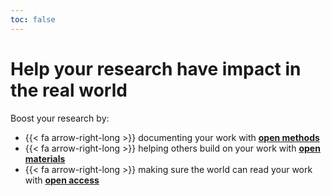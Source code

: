 ```yaml
---
toc: false
---
```


# Help your **research** have **impact** in the real&nbsp;world {.super-size}


::: {.home-page-feature}

Boost your research by:

* {{< fa arrow-right-long >}} documenting your work with [**open methods**](how-to/open-methods.html)
* {{< fa arrow-right-long >}} helping others build on your work with [**open materials**](how-to/open-materials.html)
* {{< fa arrow-right-long >}} making sure the world can read your work with [**open access**](how-to/open-access.html)

:::


